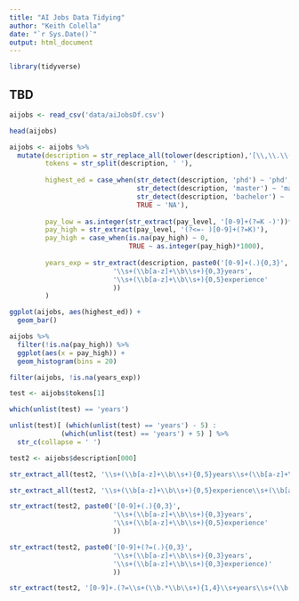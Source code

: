 ```yaml
---
title: "AI Jobs Data Tidying"
author: "Keith Colella"
date: "`r Sys.Date()`"
output: html_document
---
```


```r
library(tidyverse)
```

## TBD

```r
aijobs <- read_csv('data/aiJobsDf.csv')

head(aijobs)
```


```r
aijobs <- aijobs %>%
  mutate(description = str_replace_all(tolower(description),'[\\,\\.\\(\\)\\;\\:\']',''),
         tokens = str_split(description, ' '),
         
         highest_ed = case_when(str_detect(description, 'phd') ~ 'phd',
                                str_detect(description, 'master') ~ 'master',
                                str_detect(description, 'bachelor') ~ 'bachelor',
                                TRUE ~ 'NA'),
         
         pay_low = as.integer(str_extract(pay_level, '[0-9]+(?=K -)'))*1000,
         pay_high = str_extract(pay_level, '(?<=- )[0-9]+(?=K)'),
         pay_high = case_when(is.na(pay_high) ~ 0,
                              TRUE ~ as.integer(pay_high)*1000),
         
         years_exp = str_extract(description, paste0('[0-9]+(.){0,3}',
                          '\\s+(\\b[a-z]+\\b\\s+){0,3}years',
                          '\\s+(\\b[a-z]+\\b\\s+){0,5}experience'
                          ))
         )

ggplot(aijobs, aes(highest_ed)) +
  geom_bar()

aijobs %>%
  filter(!is.na(pay_high)) %>%
  ggplot(aes(x = pay_high)) +
  geom_histogram(bins = 20)

filter(aijobs, !is.na(years_exp))
```

```r
test <- aijobs$tokens[1]

which(unlist(test) == 'years')

unlist(test)[ (which(unlist(test) == 'years') - 5) : 
             (which(unlist(test) == 'years') + 5) ] %>% 
  str_c(collapse = ' ')

test2 <- aijobs$description[000]

str_extract_all(test2, '\\s+(\\b[a-z]+\\b\\s+){0,5}years\\s+(\\b[a-z]+\\b\\s+){5}')

str_extract_all(test2, '\\s+(\\b[a-z]+\\b\\s+){0,5}experience\\s+(\\b[a-z]+\\b\\s+){0,5}')

str_extract(test2, paste0('[0-9]+(.){0,3}',
                          '\\s+(\\b[a-z]+\\b\\s+){0,3}years',
                          '\\s+(\\b[a-z]+\\b\\s+){0,5}experience'
                          ))

str_extract(test2, paste0('[0-9]+(?=(.){0,3}',
                          '\\s+(\\b[a-z]+\\b\\s+){0,3}years',
                          '\\s+(\\b[a-z]+\\b\\s+){0,3}experience)'
                          ))

str_extract(test2, '[0-9]+.(?=\\s+(\\b.*\\b\\s+){1,4}\\s+years\\s+(\\b.*\\b\\s+){1,4}\\s+experience)')
```

